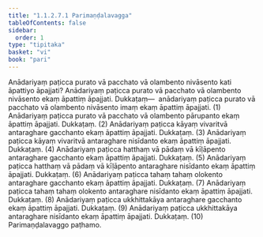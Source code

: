 ```yaml
---
title: "1.1.2.7.1 Parimaṇḍalavagga"
tableOfContents: false
sidebar:
  order: 1
type: "tipitaka"
basket: "vi"
book: "pari"
---
```



<DynamicBreadcrumb />

<Division number="175" book="pari" e="ch" v="5" p="73">

<Paragraph number="491" book="pari">
Anādariyaṃ paṭicca purato vā pacchato vā olambento nivāsento kati āpattiyo āpajjati? Anādariyaṃ paṭicca purato vā pacchato vā olambento nivāsento ekaṃ āpattiṃ āpajjati. Dukkaṭaṃ—  anādariyaṃ paṭicca purato vā pacchato vā olambento nivāsento imaṃ ekaṃ āpattiṃ āpajjati. (1)
</Paragraph>

<Paragraph number="492" book="pari">
Anādariyaṃ paṭicca purato vā pacchato vā olambento pārupanto ekaṃ āpattiṃ āpajjati. Dukkaṭaṃ. (2)
</Paragraph>

<Paragraph number="493" book="pari">
Anādariyaṃ paṭicca kāyaṃ vivaritvā antaraghare gacchanto ekaṃ āpattiṃ āpajjati. Dukkaṭaṃ. (3)
</Paragraph>

<Paragraph number="494" book="pari">
Anādariyaṃ paṭicca kāyaṃ vivaritvā antaraghare nisīdanto ekaṃ āpattiṃ āpajjati. Dukkaṭaṃ. (4)
</Paragraph>

<Paragraph number="495" book="pari">
Anādariyaṃ paṭicca hatthaṃ vā pādaṃ vā kīḷāpento antaraghare gacchanto ekaṃ āpattiṃ āpajjati. Dukkaṭaṃ. (5)
</Paragraph>

<Paragraph number="496" book="pari">
Anādariyaṃ paṭicca hatthaṃ vā pādaṃ vā kīḷāpento antaraghare nisīdanto ekaṃ āpattiṃ āpajjati. Dukkaṭaṃ. (6)
</Paragraph>

<Paragraph number="497" book="pari">
Anādariyaṃ paṭicca tahaṃ tahaṃ olokento antaraghare gacchanto ekaṃ āpattiṃ āpajjati. Dukkaṭaṃ. (7)
</Paragraph>

<Paragraph number="498" book="pari">
Anādariyaṃ paṭicca tahaṃ tahaṃ olokento antaraghare nisīdanto ekaṃ āpattiṃ āpajjati. Dukkaṭaṃ. (8)
</Paragraph>

<Paragraph number="499" book="pari">
Anādariyaṃ paṭicca ukkhittakāya antaraghare gacchanto ekaṃ āpattiṃ āpajjati. Dukkaṭaṃ. (9)
</Paragraph>

<Paragraph number="500" book="pari">
Anādariyaṃ paṭicca ukkhittakāya antaraghare nisīdanto ekaṃ āpattiṃ āpajjati. Dukkaṭaṃ. (10)

</Paragraph>
</Division>

<Paragraph number="501" type="center" book="pari">
Parimaṇḍalavaggo paṭhamo.
</Paragraph>